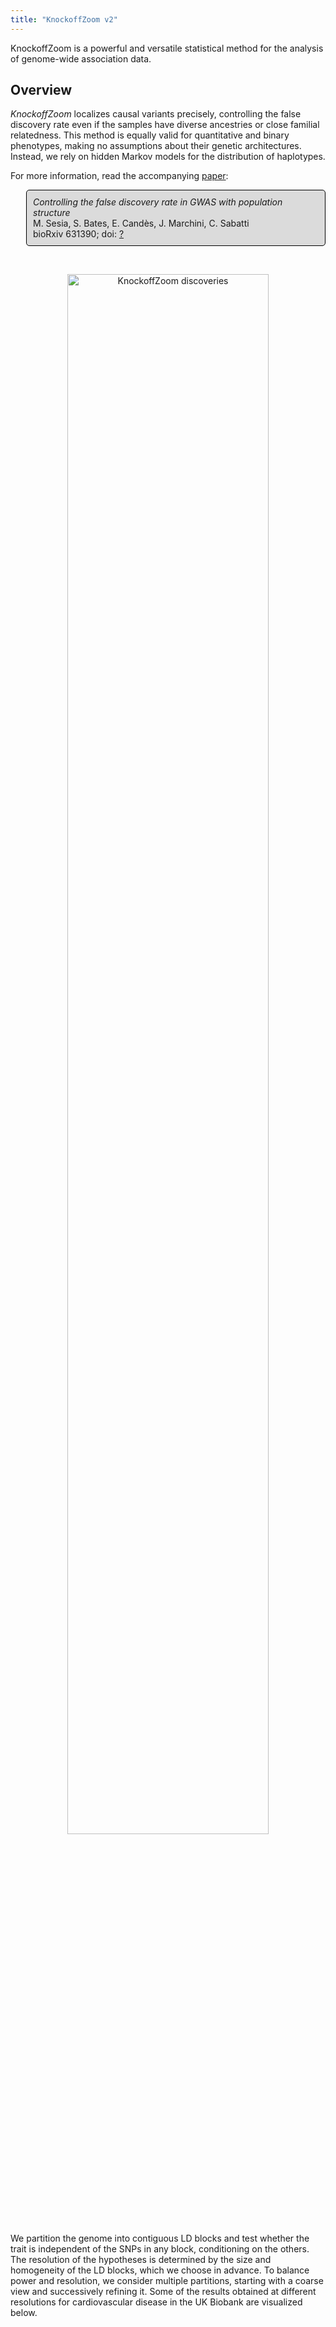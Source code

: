 ```yaml
---
title: "KnockoffZoom v2"
---
```


<head>
<!-- Global site tag (gtag.js) - Google Analytics -->
<script async src="https://www.googletagmanager.com/gtag/js?id=UA-110810441-3"></script>
<script>
  window.dataLayer = window.dataLayer || [];
  function gtag(){dataLayer.push(arguments);}
  gtag('js', new Date());

  gtag('config', 'UA-110810441-3');
</script>
</head> 

<style>
p.comment {
background-color: #DBDBDB;
padding: 10px;
border: 1px solid black;
margin-left: 25px;
border-radius: 5px;
}

</style>

KnockoffZoom is a powerful and versatile statistical method for the analysis of genome-wide association data.

## Overview

*KnockoffZoom* localizes causal variants precisely, controlling the false discovery rate even if the samples have diverse ancestries or close familial relatedness.
This method is equally valid for quantitative and binary phenotypes, making no assumptions about their genetic architectures. Instead, we rely on hidden Markov models for the distribution of haplotypes.

For more information, read the accompanying <a target="_blank" href="?">paper</a>:

<p class="comment">
<i>Controlling the false discovery rate in GWAS with population structure</i><br>
M. Sesia, S. Bates, E. Candès, J. Marchini, C. Sabatti<br>
bioRxiv 631390; doi: <a target="_blank" href="?">?</a>
</p>

&nbsp;

<p style="text-align:center;">
<img src="https://msesia.github.io/knockoffzoom-v2/images/cvd_genes.pdf" alt="KnockoffZoom discoveries"
	title="KnockoffZoom discoveries" width="80%" height="80%" />
</p>

We partition the genome into contiguous LD blocks and test whether the trait is independent of
the SNPs in any block, conditioning on the others. The resolution of the hypotheses is determined
by the size and homogeneity of the LD blocks, which we choose in advance.
To balance power and resolution, we consider multiple partitions, starting with a coarse view and successively  refining it. Some of the results obtained at different resolutions for cardiovascular disease in the UK Biobank are visualized below.
